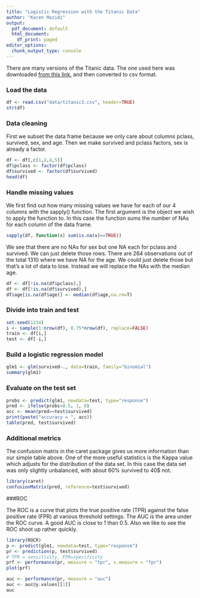 ```yaml
---
title: "Logistic Regression with the Titanic Data"
author: "Karen Mazidi"
output:
  pdf_document: default
  html_document:
    df_print: paged
editor_options:
  chunk_output_type: console
---
```



There are many versions of the Titanic data. The one used here was downloaded [from this link.](biostat.mc.vanderbilt.edu/wiki/pub/Main/DataSets/titanic3.xls) and then converted to csv format.


### Load the data

```r
df <- read.csv("data/titanic3.csv", header=TRUE)
str(df)
```

### Data cleaning

First we subset the data frame because we only care about columns pclass, survived, sex, and age. Then we make survived and pclass factors, sex is already a factor.

```r
df <- df[,c(1,2,4,5)]
df$pclass <- factor(df$pclass)
df$survived <- factor(df$survived)
head(df)
```

### Handle missing values

We first find out how many missing values we have for each of our 4 columns with the sapply() function. The first argument is the object we wish to apply the function to. In this case the function sums the number of NAs for each column of the data frame.




```r
sapply(df, function(x) sum(is.na(x)==TRUE))
```


We see that there are no NAs for sex but one NA each for pclass and survived. We can just delete those rows. There are 264 observations out of the total 1310 where we have NA for the age. We could just delete those but that's a lot of data to lose. Instead we will replace the NAs with the median age. 

```r
df <- df[!is.na(df$pclass),]
df <- df[!is.na(df$survived),]
df$age[is.na(df$age)] <- median(df$age,na.rm=T)

```

### Divide into train and test

```r
set.seed(1234)
i <- sample(1:nrow(df), 0.75*nrow(df), replace=FALSE)
train <- df[i,]
test <- df[-i,]
```

### Build a logistic regression model

```r
glm1 <- glm(survived~., data=train, family="binomial")
summary(glm1)
```
### Evaluate on the test set

```r
probs <- predict(glm1, newdata=test, type="response")
pred <- ifelse(probs>0.5, 1, 0)
acc <- mean(pred==test$survived)
print(paste("accuracy = ", acc))
table(pred, test$survived)
```

### Additional metrics

The confusion matrix in the caret package gives us more information than our simple table above. One of the more useful statistics is the Kappa value which adjusts for the distribution of the data set. In this case the data set was only slightly unbalanced, with about 60% survived to 40$ not. 

```r
library(caret)
confusionMatrix(pred, reference=test$survived)
```

###ROC

The ROC is a curve that plots the true positive rate (TPR) against the false positive rate (FPR) at various threshold settings. The AUC is the area under the ROC curve. A good AUC is close to 1 than 0.5. Also we like to see the ROC shoot up rather quickly.

```r
library(ROCR)
p <- predict(glm1, newdata=test, type="response")
pr <- prediction(p, test$survived)
# TPR = sensitivity, FPR=specificity
prf <- performance(pr, measure = "tpr", x.measure = "fpr")
plot(prf)
```

```r
auc <- performance(pr, measure = "auc")
auc <- auc@y.values[[1]]
auc
```

